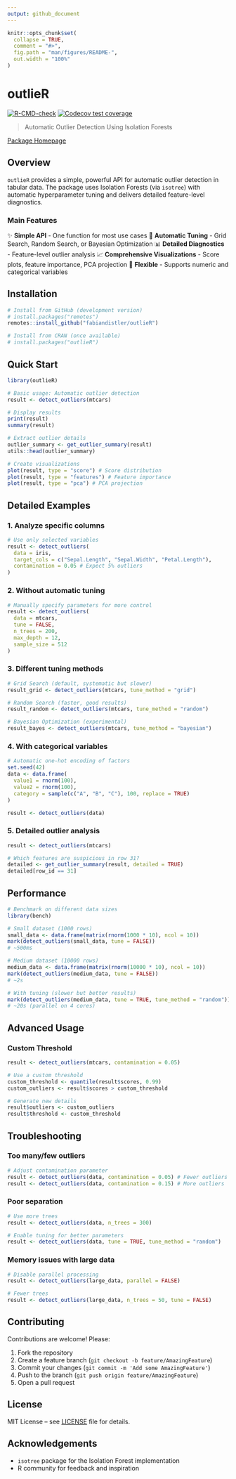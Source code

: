```yaml
---
output: github_document
---
```


<!-- README.md is generated from README.Rmd. Please edit that file -->

```r
knitr::opts_chunk$set(
  collapse = TRUE,
  comment = "#>",
  fig.path = "man/figures/README-",
  out.width = "100%"
)
```

# outlieR

<!-- badges: start -->
[![R-CMD-check](https://github.com/fabiandistler/outlieR/actions/workflows/R-CMD-check.yaml/badge.svg)](https://github.com/fabiandistler/outlieR/actions/workflows/R-CMD-check.yaml)
[![Codecov test coverage](https://codecov.io/gh/fabiandistler/outlieR/graph/badge.svg)](https://app.codecov.io/gh/fabiandistler/outlieR)
<!-- badges: end -->

> Automatic Outlier Detection Using Isolation Forests

[Package Homepage](https://fabiandistler.github.io/outlieR/)

## Overview

`outlieR` provides a simple, powerful API for automatic outlier detection in tabular data. The package uses Isolation Forests (via `isotree`) with automatic hyperparameter tuning and delivers detailed feature-level diagnostics.

### Main Features

✨ **Simple API** - One function for most use cases
🎯 **Automatic Tuning** - Grid Search, Random Search, or Bayesian Optimization
📊 **Detailed Diagnostics** - Feature-level outlier analysis
📈 **Comprehensive Visualizations** - Score plots, feature importance, PCA projection
🔧 **Flexible** - Supports numeric and categorical variables

## Installation

```r
# Install from GitHub (development version)
# install.packages("remotes")
remotes::install_github("fabiandistler/outlieR")

# Install from CRAN (once available)
# install.packages("outlieR")
```

## Quick Start

```r
library(outlieR)

# Basic usage: Automatic outlier detection
result <- detect_outliers(mtcars)

# Display results
print(result)
summary(result)

# Extract outlier details
outlier_summary <- get_outlier_summary(result)
utils::head(outlier_summary)

# Create visualizations
plot(result, type = "score") # Score distribution
plot(result, type = "features") # Feature importance
plot(result, type = "pca") # PCA projection
```

## Detailed Examples

### 1. Analyze specific columns

```r
# Use only selected variables
result <- detect_outliers(
  data = iris,
  target_cols = c("Sepal.Length", "Sepal.Width", "Petal.Length"),
  contamination = 0.05 # Expect 5% outliers
)
```

### 2. Without automatic tuning

```r
# Manually specify parameters for more control
result <- detect_outliers(
  data = mtcars,
  tune = FALSE,
  n_trees = 200,
  max_depth = 12,
  sample_size = 512
)
```

### 3. Different tuning methods

```r
# Grid Search (default, systematic but slower)
result_grid <- detect_outliers(mtcars, tune_method = "grid")

# Random Search (faster, good results)
result_random <- detect_outliers(mtcars, tune_method = "random")

# Bayesian Optimization (experimental)
result_bayes <- detect_outliers(mtcars, tune_method = "bayesian")
```

### 4. With categorical variables

```r
# Automatic one-hot encoding of factors
set.seed(42)
data <- data.frame(
  value1 = rnorm(100),
  value2 = rnorm(100),
  category = sample(c("A", "B", "C"), 100, replace = TRUE)
)

result <- detect_outliers(data)
```

### 5. Detailed outlier analysis

```r
result <- detect_outliers(mtcars)

# Which features are suspicious in row 31?
detailed <- get_outlier_summary(result, detailed = TRUE)
detailed[row_id == 31]
```

## Performance

```r
# Benchmark on different data sizes
library(bench)

# Small dataset (1000 rows)
small_data <- data.frame(matrix(rnorm(1000 * 10), ncol = 10))
mark(detect_outliers(small_data, tune = FALSE))
# ~500ms

# Medium dataset (10000 rows)
medium_data <- data.frame(matrix(rnorm(10000 * 10), ncol = 10))
mark(detect_outliers(medium_data, tune = FALSE))
# ~2s

# With tuning (slower but better results)
mark(detect_outliers(medium_data, tune = TRUE, tune_method = "random"))
# ~20s (parallel on 4 cores)
```

## Advanced Usage

### Custom Threshold

```r
result <- detect_outliers(mtcars, contamination = 0.05)

# Use a custom threshold
custom_threshold <- quantile(result$scores, 0.99)
custom_outliers <- result$scores > custom_threshold

# Generate new details
result$outliers <- custom_outliers
result$threshold <- custom_threshold
```

## Troubleshooting

### Too many/few outliers

```r
# Adjust contamination parameter
result <- detect_outliers(data, contamination = 0.05) # Fewer outliers
result <- detect_outliers(data, contamination = 0.15) # More outliers
```

### Poor separation

```r
# Use more trees
result <- detect_outliers(data, n_trees = 300)

# Enable tuning for better parameters
result <- detect_outliers(data, tune = TRUE, tune_method = "random")
```

### Memory issues with large data

```r
# Disable parallel processing
result <- detect_outliers(large_data, parallel = FALSE)

# Fewer trees
result <- detect_outliers(large_data, n_trees = 50, tune = FALSE)
```

## Contributing

Contributions are welcome! Please:

1. Fork the repository
2. Create a feature branch (`git checkout -b feature/AmazingFeature`)
3. Commit your changes (`git commit -m 'Add some AmazingFeature'`)
4. Push to the branch (`git push origin feature/AmazingFeature`)
5. Open a pull request

## License

MIT License – see [LICENSE](LICENSE) file for details.

## Acknowledgements

* `isotree` package for the Isolation Forest implementation
* R community for feedback and inspiration
